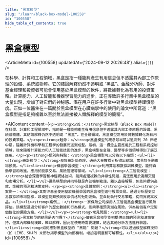 ```yaml
---
title: "黑盒模型"
slug: "/learn/black-box-model-100558"
id: "100558"
hide_table_of_contents: true
---
```



# 黑盒模型

<ArticleMeta id={100558} updatedAt={'2024-09-12 20:26:48'} alias={`[]`} />
<div className='border-solid border-b border-t-0 my-4 border-[var(--ifm-color-gray-300)]' />

在科學、計算和工程領域，黑盒是指一種能夠產生有用信息但不透露其內部工作原理的設備、系統或物體。它的結論解釋仍然不透明或 “黑盒”。金融分析師、對沖基金經理和投資者可能會使用基於黑盒模型的軟件，將數據轉化為有用的投資策略。計算能力、人工智能和機器學習能力的進步，正在導致許多行業中黑盒模型的大量出現，增加了對它們的神秘感。潛在用户在許多行業中對黑盒模型持謹慎態度。正如一位醫生在一篇關於黑盒模型在心臟病學中的使用的論文中所寫道：“黑盒模型是指足夠複雜以至於無法直接被人類解釋的模型的簡稱”。

<AIContent content={`<p><strong>定義：</strong>黑盒模型（Black Box Model）在科學、計算和工程領域中，指的是一種能夠產生有用信息但不透露其內部工作原理的設備、系統或物體。其結論解釋仍然不透明或 “黑盒”。在金融領域，黑盒模型常用於將數據轉化為有用的投資策略。</p><p><strong>起源：</strong>黑盒模型的概念最早可以追溯到 20 世紀中期，隨着計算機科學和工程學的發展而逐漸成型。最初，這一概念主要應用於工程和系統控制領域，後來隨着計算能力和人工智能技術的進步，黑盒模型在金融、醫學等多個領域得到了廣泛應用。</p><p><strong>類別與特點：</strong>黑盒模型可以分為以下幾類：<ul><li><strong>統計模型：</strong>基於統計學原理，通過大量數據分析得出結論，常見於金融市場預測。</li><li><strong>機器學習模型：</strong>利用算法和數據訓練模型，能夠自動學習和改進，應用於股票交易、風險管理等領域。</li><li><strong>人工智能模型：</strong>結合深度學習和神經網絡技術，能夠處理複雜的非線性問題，廣泛應用於高頻交易和市場分析。</li></ul>這些模型的共同特點是內部機制複雜，難以直接解釋，但能夠提供高效、準確的預測和決策支持。</p><p><strong>具體案例：</strong><ul><li><strong>案例一：</strong>某對沖基金使用基於機器學習的黑盒模型進行股票交易。通過分析歷史交易數據和市場指標，該模型能夠預測股票價格的短期波動，並自動執行交易策略，從而實現高收益。</li><li><strong>案例二：</strong>一家保險公司採用人工智能黑盒模型進行風險評估。該模型通過分析客户的歷史數據和行為模式，能夠準確預測潛在風險，併為每個客户定製個性化的保險方案。</li></ul></p><p><strong>常見問題：</strong><ul><li><strong>黑盒模型的結果是否可靠？</strong>儘管黑盒模型能夠提供高效的預測和決策支持，但其內部機制複雜，難以解釋，因此在使用時需要謹慎，結合其他分析方法進行驗證。</li><li><strong>如何應對黑盒模型的 “黑箱” 問題？</strong>可以通過模型解釋技術（如 LIME、SHAP）來部分揭示模型的內部機制，增加透明度和可解釋性。</li></ul></p>`} id={100558} />
